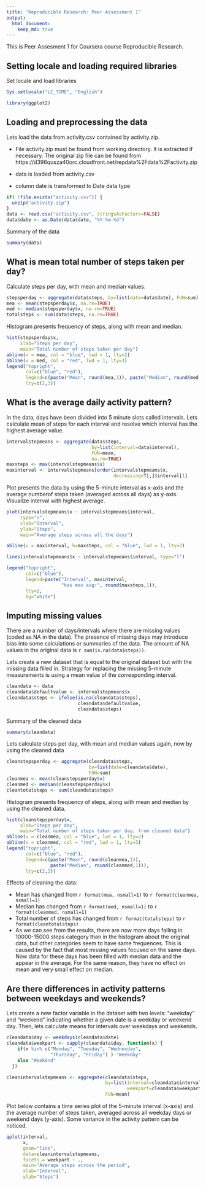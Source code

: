 ```yaml
---
title: "Reproducible Research: Peer Assessment 1"
output: 
  html_document:
    keep_md: true
---
```


This is Peer Assesment 1 for Coursera course Reproducible Research.

## Setting locale and loading required libraries

Set locale and load libraries

```r
Sys.setlocale("LC_TIME", "English")

library(ggplot2)
```

## Loading and preprocessing the data

Lets load the data from activity.csv contained by activity.zip. 

- File activity.zip must be found from working directory. 
  It is extracted if necessary. The original zip file can be found from 
  https://d396qusza40orc.cloudfront.net/repdata%2Fdata%2Factivity.zip
  
- data is loaded from activity.csv

- column date is transformed to Date data type

```r
if( !file.exists("activity.csv")) {
  unzip("activity.zip")
}
data <- read.csv("activity.csv", stringsAsFactors=FALSE)
data$date <- as.Date(data$date, "%Y-%m-%d")
```

Summary of the data

```r
summary(data)
```

## What is mean total number of steps taken per day?

Calculate steps per day, with mean and median values.

```r
stepsperday <- aggregate(data$steps, by=list(date=data$date), FUN=sum)
mea <- mean(stepsperday$x, na.rm=TRUE)
med <- median(stepsperday$x, na.rm=TRUE)
totalsteps <- sum(data$steps, na.rm=TRUE)
```

Histogram presents frequency of steps, along with mean and median.

```r
hist(stepsperday$x, 
     xlab="Steps per day", 
     main="Total number of steps taken per day")
abline(v = mea, col = "blue", lwd = 1, lty=2)
abline(v = med, col = "red", lwd = 1, lty=3)
legend("topright", 
       col=c("blue", "red"),
       legend=c(paste("Mean", round(mea,1)), paste("Median", round(med,1))), 
       lty=c(2,3))
```

## What is the average daily activity pattern?

In the data, days have been divided into 5 minute slots called intervals. 
Lets calculate mean of steps for each interval and resolve which interval has 
the highest average value.

```r
intervalstepmeans <- aggregate(data$steps, 
                               by=list(interval=data$interval), 
                               FUN=mean, 
                               na.rm=TRUE)
maxsteps <- max(intervalstepmeans$x)
maxinterval <- intervalstepmeans[order(intervalstepmeans$x,
                                       decreasing=T),]$interval[1]
```

Plot presents the data by using the 5-minute interval as x-axis and the 
average numberof steps taken (averaged across all days) as y-axis. Visualize 
interval with highest average.

```r
plot(intervalstepmeans$x ~ intervalstepmeans$interval, 
     type="n",
     xlab="Interval", 
     ylab="Steps",
     main="Average steps across all the days")

abline(v = maxinterval, h=maxsteps, col = "blue", lwd = 1, lty=2)

lines(intervalstepmeans$x ~ intervalstepmeans$interval, type="l")

legend("topright", 
       col=c("blue"),
       legend=paste("Interval", maxinterval, 
                    "has max avg:", round(maxsteps,1)),
       lty=2,
       bg="white")
```

## Imputing missing values

There are a number of days/intervals where there are missing values (coded 
as NA in the data). The presence of missing days may introduce bias into 
some calculations or summaries of the data. The amount of NA values in the
original data is `r sum(is.na(data$steps))`.

Lets create a new dataset that is equal to the original dataset but with 
the missing data filled in. Strategy for replacing the missing 5-minute 
measurements is using a mean value of the corresponding interval. 

```r
cleandata <- data
cleandata$defaultvalue <- intervalstepmeans$x
cleandata$steps <- ifelse(is.na(cleandata$steps), 
                          cleandata$defaultvalue, 
                          cleandata$steps)
```
Summary of the cleaned data

```r
summary(cleandata)
```

Lets calculate steps per day, with mean and median values again, 
now by using the cleaned data

```r
cleanstepsperday <- aggregate(cleandata$steps,
                              by=list(date=cleandata$date), 
                              FUN=sum)
cleanmea <- mean(cleanstepsperday$x)
cleanmed <- median(cleanstepsperday$x)
cleantotalsteps <- sum(cleandata$steps)
```

Histogram presents frequency of steps, along with mean and median by using 
the cleaned data.

```r
hist(cleanstepsperday$x, 
     xlab="Steps per day", 
     main="Total number of steps taken per day, from cleaned data")
abline(v = cleanmea, col = "blue", lwd = 1, lty=2)
abline(v = cleanmed, col = "red", lwd = 1, lty=3)
legend("topright", 
       col=c("blue", "red"),
       legend=c(paste("Mean", round(cleanmea,1)), 
                paste("Median", round(cleanmed,1))), 
       lty=c(2,3))
```

Effects of cleaning the data:

- Mean has changed from `r format(mea, nsmall=1)` to 
  `r format(cleanmea, nsmall=1)`
- Median has changed from `r format(med, nsmall=1)` to 
  `r format(cleanmed, nsmall=1)`
- Total number of steps has changed from `r format(totalsteps)` to 
  `r format(cleantotalsteps)`
- As we can see from the results, there are now more days falling in 
  10000-15000 steps category than in the histogram about the original 
  data, but other categories seem to have same frequences. This is 
  caused by the fact that most missing values focused on the same days. 
  Now data for these days has been filled with median data and the appear 
  in the average. For the same reason, they have no effect on mean and 
  very small effect on median.


## Are there differences in activity patterns between weekdays and weekends?

Lets create a new factor variable in the dataset with two levels:
"weekday" and "weekend" indicating whether a given date is a weekday 
or weekend day. Then, lets calculate means for intervals over weekdays 
and weekends.

```r
cleandata$day <- weekdays(cleandata$date)
cleandata$weekpart <- sapply(cleandata$day, function(x) { 
    if(x %in% c("Monday", "Tuesday", "Wednesday", 
                "Thursday", "Friday") ) "Weekday" 
    else "Weekend"
  })

cleanintervalstepmeans <- aggregate(cleandata$steps, 
                                    by=list(interval=cleandata$interval, 
                                            weekpart=cleandata$weekpart), 
                                    FUN=mean)
```

Plot below contains a time series plot of the 5-minute interval (x-axis) 
and the average number of steps taken, averaged across all weekday days 
or weekend days (y-axis). Some variance in the activity pattern can be noticed.

```r
qplot(interval, 
      x, 
      geom="line",
      data=cleanintervalstepmeans, 
      facets = weekpart ~ ., 
      main="Average steps across the period", 
      xlab="Interval", 
      ylab="Steps")

```
